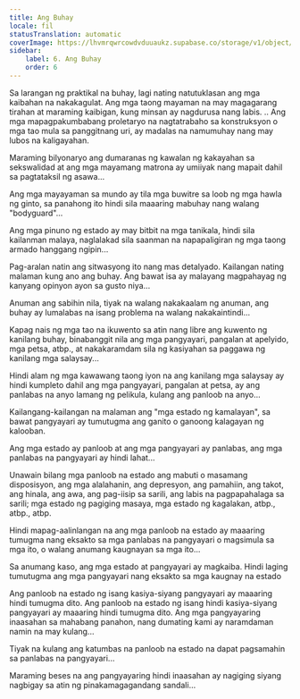 ```yaml
---
title: Ang Buhay
locale: fil
statusTranslation: automatic
coverImage: https://lhvmrqwrcowdvduuaukz.supabase.co/storage/v1/object/public/strapi-uploads/small_cover-tratado-de-psicologia-revolucionaria.webp-5e15e1cec4e0ebebcde5d7fc7565d8fd.webp
sidebar:
    label: 6. Ang Buhay
    order: 6
---
```

Sa larangan ng praktikal na buhay, lagi nating natutuklasan ang mga kaibahan na nakakagulat. Ang mga taong mayaman na may magagarang tirahan at maraming kaibigan, kung minsan ay nagdurusa nang labis. .. Ang mga mapagpakumbabang proletaryo na nagtatrabaho sa konstruksyon o mga tao mula sa panggitnang uri, ay madalas na namumuhay nang may lubos na kaligayahan.

Maraming bilyonaryo ang dumaranas ng kawalan ng kakayahan sa sekswalidad at ang mga mayamang matrona ay umiiyak nang mapait dahil sa pagtataksil ng asawa...

Ang mga mayayaman sa mundo ay tila mga buwitre sa loob ng mga hawla ng ginto, sa panahong ito hindi sila maaaring mabuhay nang walang "bodyguard"...

Ang mga pinuno ng estado ay may bitbit na mga tanikala, hindi sila kailanman malaya, naglalakad sila saanman na napapaligiran ng mga taong armado hanggang ngipin...

Pag-aralan natin ang sitwasyong ito nang mas detalyado. Kailangan nating malaman kung ano ang buhay. Ang bawat isa ay malayang magpahayag ng kanyang opinyon ayon sa gusto niya...

Anuman ang sabihin nila, tiyak na walang nakakaalam ng anuman, ang buhay ay lumalabas na isang problema na walang nakakaintindi...

Kapag nais ng mga tao na ikuwento sa atin nang libre ang kuwento ng kanilang buhay, binabanggit nila ang mga pangyayari, pangalan at apelyido, mga petsa, atbp., at nakakaramdam sila ng kasiyahan sa paggawa ng kanilang mga salaysay...

Hindi alam ng mga kawawang taong iyon na ang kanilang mga salaysay ay hindi kumpleto dahil ang mga pangyayari, pangalan at petsa, ay ang panlabas na anyo lamang ng pelikula, kulang ang panloob na anyo...

Kailangang-kailangan na malaman ang "mga estado ng kamalayan", sa bawat pangyayari ay tumutugma ang ganito o ganoong kalagayan ng kalooban.

Ang mga estado ay panloob at ang mga pangyayari ay panlabas, ang mga panlabas na pangyayari ay hindi lahat...

Unawain bilang mga panloob na estado ang mabuti o masamang disposisyon, ang mga alalahanin, ang depresyon, ang pamahiin, ang takot, ang hinala, ang awa, ang pag-iisip sa sarili, ang labis na pagpapahalaga sa sarili; mga estado ng pagiging masaya, mga estado ng kagalakan, atbp., atbp., atbp.

Hindi mapag-aalinlangan na ang mga panloob na estado ay maaaring tumugma nang eksakto sa mga panlabas na pangyayari o magsimula sa mga ito, o walang anumang kaugnayan sa mga ito...

Sa anumang kaso, ang mga estado at pangyayari ay magkaiba. Hindi laging tumutugma ang mga pangyayari nang eksakto sa mga kaugnay na estado

Ang panloob na estado ng isang kasiya-siyang pangyayari ay maaaring hindi tumugma dito. Ang panloob na estado ng isang hindi kasiya-siyang pangyayari ay maaaring hindi tumugma dito. Ang mga pangyayaring inaasahan sa mahabang panahon, nang dumating kami ay naramdaman namin na may kulang...

Tiyak na kulang ang katumbas na panloob na estado na dapat pagsamahin sa panlabas na pangyayari...

Maraming beses na ang pangyayaring hindi inaasahan ay nagiging siyang nagbigay sa atin ng pinakamagagandang sandali...

